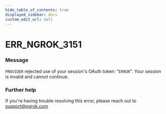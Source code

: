 ```yaml
---
hide_table_of_contents: true
displayed_sidebar: docs
custom_edit_url: null
---
```



# ERR_NGROK_3151

### Message
`PROVIDER` rejected use of your session's OAuth token: "`ERROR`". Your session is invalid and cannot continue.

### Further help
If you're having trouble resolving this error, please reach out to [support@ngrok.com](mailto:support@ngrok.com?subject=Help%20with%20ERR_NGROK_3151)


<ErrorDetails error='err_ngrok_3151' />
